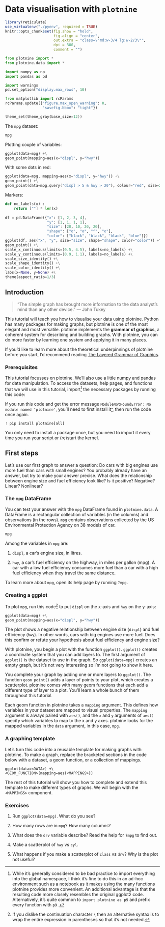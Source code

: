 # Data visualisation with `plotnine`

```r
library(reticulate)
use_virtualenv("./pyenv", required = TRUE)
knitr::opts_chunk$set(fig.show = "hold",
                      fig.align = "center",
                      out.extra = "class=\"md:w-3/4 lg:w-2/3\"",
                      dpi = 300,
                      comment = "")
```

```python
from plotnine import *
from plotnine.data import *

import numpy as np
import pandas as pd
```

```python
import warnings
pd.set_option("display.max_rows", 10)

from matplotlib import rcParams
rcParams.update({"figure.max_open_warning": 0,
                 "savefig.bbox": "tight"})

theme_set(theme_gray(base_size=12))
```

The `mpg` dataset:

```python
mpg
```

Plotting couple of variables:

```python
ggplot(data=mpg) +\
geom_point(mapping=aes(x="displ", y="hwy"))
```

With some dots in red:

```python
ggplot(data=mpg, mapping=aes(x="displ", y="hwy")) +\
geom_point() +\
geom_point(data=mpg.query("displ > 5 & hwy > 20"), colour="red", size=2.2)
```

Markers:

```python
def no_labels(x) :
    return [""] * len(x)
  
df = pd.DataFrame({"x": [1, 2, 3, 4],
                   "y": [1, 1, 1, 1],
                   "size": [20, 10, 20, 20],
                   "shape": ["o", "o", "^", "o"],
                   "color": ["black", "black", "black", "blue"]})
ggplot(df, aes("x", "y", size="size", shape="shape", color="color")) +\
geom_point() +\
scale_x_continuous(limits=(0.5, 4.5), labels=no_labels) +\
scale_y_continuous(limits=(0.9, 1.1), labels=no_labels) +\
scale_size_identity() +\
scale_shape_identity() +\
scale_color_identity() +\
labs(x=None, y=None) +\
theme(aspect_ratio=1/3)
```

## Introduction

> "The simple graph has brought more information to the data analyst's mind than any other device." --- John Tukey

This tutorial will teach you how to visualise your data using plotnine. Python has many packages for making graphs, but plotnine is one of the most elegant and most versatile. plotnine implements the **grammar of graphics**, a coherent system for describing and building graphs. With plotnine, you can do more faster by learning one system and applying it in many places.

If you'd like to learn more about the theoretical underpinnings of plotnine before you start, I'd recommend reading [The Layered Grammar of Graphics](http://vita.had.co.nz/papers/layered-grammar.pdf).

### Prerequisites

This tutorial focusses on plotnine. We'll also use a little numpy and pandas for data manipulation. To access the datasets, help pages, and functions that we will use in this tutorial, import^[While it's generally considered to be bad practice to import everything into the global namespace, I think it's fine to do this in an ad-hoc environment such as a notebook as it makes using the many functions plotnine provides more convenient. An additional advantage is that the resulting code more closely resembles the original ggplot2 code. Alternatively, it's quite common to `import plotnine as p9` and prefix every function with `p9.`] the necessary packages by running this code:

If you run this code and get the error message `ModuleNotFoundError: No module named 'plotnine'`, you'll need to first install it[\^](This tutorial was compiled with a [fork from version 0.6.0](https://github.com/jeroenjanssens/plotnine) that fixes an [issue](https://github.com/has2k1/plotnine/pull/325) related to using `ha` and `va` in `aes()`.), then run the code once again.

    ! pip install plotnine[all]

You only need to install a package once, but you need to import it every time you run your script or (re)start the kernel.

## First steps

Let's use our first graph to answer a question: Do cars with big engines use more fuel than cars with small engines? You probably already have an answer, but try to make your answer precise. What does the relationship between engine size and fuel efficiency look like? Is it positive? Negative? Linear? Nonlinear?

### The `mpg` DataFrame

You can test your answer with the `mpg` DataFrame found in `plotnine.data`. A DataFrame is a rectangular collection of variables (in the columns) and observations (in the rows). `mpg` contains observations collected by the US Environmental Protection Agency on 38 models of car.

```python
mpg
```

Among the variables in `mpg` are:

1.  `displ`, a car's engine size, in litres.

2.  `hwy`, a car's fuel efficiency on the highway, in miles per gallon (mpg). A car with a low fuel efficiency consumes more fuel than a car with a high fuel efficiency when they travel the same distance.

To learn more about `mpg`, open its help page by running `?mpg`.

### Creating a ggplot

To plot `mpg`, run this code[^plotnine-data_visualization-1] to put `displ` on the x-axis and `hwy` on the y-axis:

[^plotnine-data_visualization-1]: If you dislike the continuation character `\` then an alternative syntax is to wrap the entire expression in parentheses so that it's not needed.

```python
ggplot(data=mpg) +\
geom_point(mapping=aes(x="displ", y="hwy"))
```

The plot shows a negative relationship between engine size (`displ`) and fuel efficiency (`hwy`). In other words, cars with big engines use more fuel. Does this confirm or refute your hypothesis about fuel efficiency and engine size?

With plotnine, you begin a plot with the function `ggplot()`. `ggplot()` creates a coordinate system that you can add layers to. The first argument of `ggplot()` is the dataset to use in the graph. So `ggplot(data=mpg)` creates an empty graph, but it's not very interesting so I'm not going to show it here.

You complete your graph by adding one or more layers to `ggplot()`. The function `geom_point()` adds a layer of points to your plot, which creates a scatterplot. plotnine comes with many geom functions that each add a different type of layer to a plot. You'll learn a whole bunch of them throughout this tutorial.

Each geom function in plotnine takes a `mapping` argument. This defines how variables in your dataset are mapped to visual properties. The `mapping` argument is always paired with `aes()`, and the `x` and `y` arguments of `aes()` specify which variables to map to the x and y axes. plotnine looks for the mapped variables in the `data` argument, in this case, `mpg`.

### A graphing template

Let's turn this code into a reusable template for making graphs with plotnine. To make a graph, replace the bracketed sections in the code below with a dataset, a geom function, or a collection of mappings.

    ggplot(data=<DATA>) +\
    <GEOM_FUNCTION>(mapping=aes(<MAPPINGS>))

The rest of this tutorial will show you how to complete and extend this template to make different types of graphs. We will begin with the `<MAPPINGS>` component.

### Exercises

1.  Run `ggplot(data=mpg)`. What do you see?

2.  How many rows are in `mpg`? How many columns?

3.  What does the `drv` variable describe? Read the help for `?mpg` to find out.

4.  Make a scatterplot of `hwy` vs `cyl`.

5.  What happens if you make a scatterplot of `class` vs `drv`? Why is the plot not useful?
